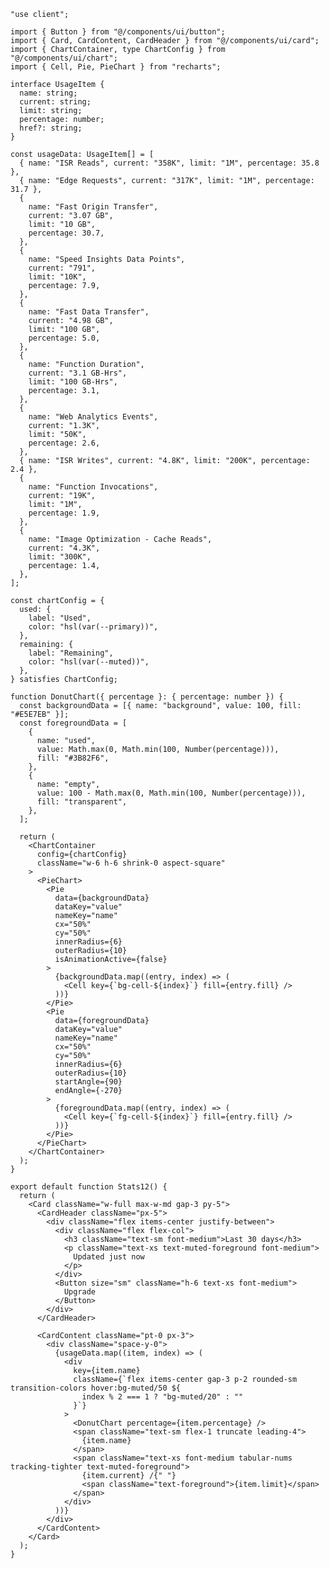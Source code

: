 ````tsx
"use client";

import { Button } from "@/components/ui/button";
import { Card, CardContent, CardHeader } from "@/components/ui/card";
import { ChartContainer, type ChartConfig } from "@/components/ui/chart";
import { Cell, Pie, PieChart } from "recharts";

interface UsageItem {
  name: string;
  current: string;
  limit: string;
  percentage: number;
  href?: string;
}

const usageData: UsageItem[] = [
  { name: "ISR Reads", current: "358K", limit: "1M", percentage: 35.8 },
  { name: "Edge Requests", current: "317K", limit: "1M", percentage: 31.7 },
  {
    name: "Fast Origin Transfer",
    current: "3.07 GB",
    limit: "10 GB",
    percentage: 30.7,
  },
  {
    name: "Speed Insights Data Points",
    current: "791",
    limit: "10K",
    percentage: 7.9,
  },
  {
    name: "Fast Data Transfer",
    current: "4.98 GB",
    limit: "100 GB",
    percentage: 5.0,
  },
  {
    name: "Function Duration",
    current: "3.1 GB-Hrs",
    limit: "100 GB-Hrs",
    percentage: 3.1,
  },
  {
    name: "Web Analytics Events",
    current: "1.3K",
    limit: "50K",
    percentage: 2.6,
  },
  { name: "ISR Writes", current: "4.8K", limit: "200K", percentage: 2.4 },
  {
    name: "Function Invocations",
    current: "19K",
    limit: "1M",
    percentage: 1.9,
  },
  {
    name: "Image Optimization - Cache Reads",
    current: "4.3K",
    limit: "300K",
    percentage: 1.4,
  },
];

const chartConfig = {
  used: {
    label: "Used",
    color: "hsl(var(--primary))",
  },
  remaining: {
    label: "Remaining",
    color: "hsl(var(--muted))",
  },
} satisfies ChartConfig;

function DonutChart({ percentage }: { percentage: number }) {
  const backgroundData = [{ name: "background", value: 100, fill: "#E5E7EB" }];
  const foregroundData = [
    {
      name: "used",
      value: Math.max(0, Math.min(100, Number(percentage))),
      fill: "#3B82F6",
    },
    {
      name: "empty",
      value: 100 - Math.max(0, Math.min(100, Number(percentage))),
      fill: "transparent",
    },
  ];

  return (
    <ChartContainer
      config={chartConfig}
      className="w-6 h-6 shrink-0 aspect-square"
    >
      <PieChart>
        <Pie
          data={backgroundData}
          dataKey="value"
          nameKey="name"
          cx="50%"
          cy="50%"
          innerRadius={6}
          outerRadius={10}
          isAnimationActive={false}
        >
          {backgroundData.map((entry, index) => (
            <Cell key={`bg-cell-${index}`} fill={entry.fill} />
          ))}
        </Pie>
        <Pie
          data={foregroundData}
          dataKey="value"
          nameKey="name"
          cx="50%"
          cy="50%"
          innerRadius={6}
          outerRadius={10}
          startAngle={90}
          endAngle={-270}
        >
          {foregroundData.map((entry, index) => (
            <Cell key={`fg-cell-${index}`} fill={entry.fill} />
          ))}
        </Pie>
      </PieChart>
    </ChartContainer>
  );
}

export default function Stats12() {
  return (
    <Card className="w-full max-w-md gap-3 py-5">
      <CardHeader className="px-5">
        <div className="flex items-center justify-between">
          <div className="flex flex-col">
            <h3 className="text-sm font-medium">Last 30 days</h3>
            <p className="text-xs text-muted-foreground font-medium">
              Updated just now
            </p>
          </div>
          <Button size="sm" className="h-6 text-xs font-medium">
            Upgrade
          </Button>
        </div>
      </CardHeader>

      <CardContent className="pt-0 px-3">
        <div className="space-y-0">
          {usageData.map((item, index) => (
            <div
              key={item.name}
              className={`flex items-center gap-3 p-2 rounded-sm transition-colors hover:bg-muted/50 ${
                index % 2 === 1 ? "bg-muted/20" : ""
              }`}
            >
              <DonutChart percentage={item.percentage} />
              <span className="text-sm flex-1 truncate leading-4">
                {item.name}
              </span>
              <span className="text-xs font-medium tabular-nums tracking-tighter text-muted-foreground">
                {item.current} /{" "}
                <span className="text-foreground">{item.limit}</span>
              </span>
            </div>
          ))}
        </div>
      </CardContent>
    </Card>
  );
}
````